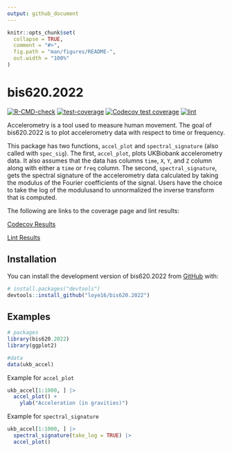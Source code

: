 ```yaml
---
output: github_document
---
```


<!-- README.md is generated from README.Rmd. Please edit that file -->

```r
knitr::opts_chunk$set(
  collapse = TRUE,
  comment = "#>",
  fig.path = "man/figures/README-",
  out.width = "100%"
)
```

# bis620.2022

<!-- badges: start -->
[![R-CMD-check](https://github.com/loye16/bis620.2022/actions/workflows/R-CMD-check.yaml/badge.svg)](https://github.com/loye16/bis620.2022/actions/workflows/R-CMD-check.yaml)
[![test-coverage](https://github.com/loye16/bis620.2022/actions/workflows/test-coverage.yaml/badge.svg)](https://github.com/loye16/bis620.2022/actions/workflows/test-coverage.yaml)
[![Codecov test coverage](https://codecov.io/gh/loye16/bis620.2022/branch/main/graph/badge.svg)](https://app.codecov.io/gh/loye16/bis620.2022?branch=main)
[![lint](https://github.com/loye16/bis620.2022/actions/workflows/lint.yaml/badge.svg)](https://github.com/loye16/bis620.2022/actions/workflows/lint.yaml)
<!-- badges: end -->



Accelerometry is a tool used to measure human movement. The goal of bis620.2022 
is to plot accelerometry data with respect to time or frequency. 

This package has two functions, `accel_plot` and `spectral_signature` (also 
called with `spec_sig`). The first, `accel_plot`, plots UKBiobank accelerometry 
data. It also assumes that the data has columns `time`, `X`, `Y`, and `Z` column 
along with either a `time` or `freq` column. The second, `spectral_signature`, 
gets the spectral signature of the accelerometry data calculated by taking the 
modulus of the Fourier coefficients of the signal. Users have the choice to take
the log of the modulusand to unnormalized the inverse transform that is computed.

The following are links to the coverage page and lint results:

[Codecov Results](https://app.codecov.io/gh/loye16/bis620.2022?branch=main)

[Lint Results](https://github.com/loye16/bis620.2022/actions/workflows/lint.yaml)


## Installation

You can install the development version of bis620.2022 from [GitHub](https://github.com/) with:

``` r
# install.packages("devtools")
devtools::install_github("loye16/bis620.2022")
```

## Examples

```r
# packages
library(bis620.2022)
library(ggplot2)

#data
data(ukb_accel)
```

Example for `accel_plot`
```r
ukb_accel[1:1000, ] |>
  accel_plot() +
    ylab("Acceleration (in gravities)")
```

Example for `spectral_signature`
```r
ukb_accel[1:1000, ] |>
  spectral_signature(take_log = TRUE) |>
  accel_plot()
```


